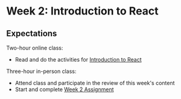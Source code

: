 # Week 2: Introduction to React

## Expectations

Two-hour online class:

- Read and do the activities for [Introduction to React](/week2/react)

Three-hour in-person class:

- Attend class and participate in the review of this week's content
- Start and complete [Week 2 Assignment](/week2/assignment)


<Slideshow file="/week2/slides" />

